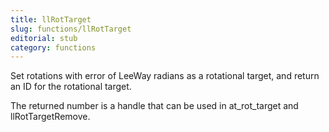 ```yaml
---
title: llRotTarget
slug: functions/llRotTarget
editorial: stub
category: functions
---
```


<LSLFunction name="llRotTarget"/>

Set rotations with error of LeeWay radians as a rotational target, and return an ID for the rotational target.

The returned number is a handle that can be used in at_rot_target and llRotTargetRemove.
